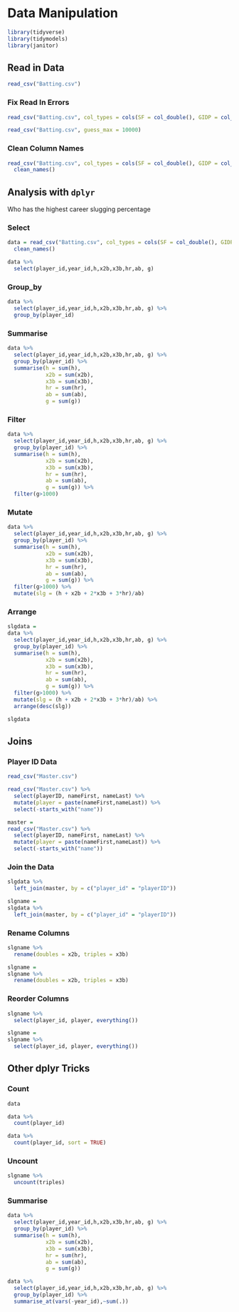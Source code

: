 # Data Manipulation

```r
library(tidyverse)
library(tidymodels)
library(janitor)
```

## Read in Data

```r
read_csv("Batting.csv")
```

### Fix Read In Errors {-}

```r
read_csv("Batting.csv", col_types = cols(SF = col_double(), GIDP = col_double()))
```

```r
read_csv("Batting.csv", guess_max = 10000)
```

### Clean Column Names {-}

```r
read_csv("Batting.csv", col_types = cols(SF = col_double(), GIDP = col_double())) %>% 
  clean_names()
```

## Analysis with `dplyr`

Who has the highest career slugging percentage

### Select {-}

```r
data = read_csv("Batting.csv", col_types = cols(SF = col_double(), GIDP = col_double())) %>% 
  clean_names()
```


```r
data %>% 
  select(player_id,year_id,h,x2b,x3b,hr,ab, g)
```

### Group_by {-}

```r
data %>% 
  select(player_id,year_id,h,x2b,x3b,hr,ab, g) %>% 
  group_by(player_id)
```

### Summarise {-}

```r
data %>% 
  select(player_id,year_id,h,x2b,x3b,hr,ab, g) %>% 
  group_by(player_id) %>% 
  summarise(h = sum(h), 
            x2b = sum(x2b),
            x3b = sum(x3b),
            hr = sum(hr),
            ab = sum(ab),
            g = sum(g)) 
```

### Filter {-}

```r
data %>% 
  select(player_id,year_id,h,x2b,x3b,hr,ab, g) %>% 
  group_by(player_id) %>% 
  summarise(h = sum(h), 
            x2b = sum(x2b),
            x3b = sum(x3b),
            hr = sum(hr),
            ab = sum(ab),
            g = sum(g)) %>% 
  filter(g>1000) 
```

### Mutate {-}

```r
data %>% 
  select(player_id,year_id,h,x2b,x3b,hr,ab, g) %>% 
  group_by(player_id) %>% 
  summarise(h = sum(h), 
            x2b = sum(x2b),
            x3b = sum(x3b),
            hr = sum(hr),
            ab = sum(ab),
            g = sum(g)) %>% 
  filter(g>1000) %>% 
  mutate(slg = (h + x2b + 2*x3b + 3*hr)/ab)
```

### Arrange {-}

```r
slgdata = 
data %>% 
  select(player_id,year_id,h,x2b,x3b,hr,ab, g) %>% 
  group_by(player_id) %>% 
  summarise(h = sum(h), 
            x2b = sum(x2b),
            x3b = sum(x3b),
            hr = sum(hr),
            ab = sum(ab),
            g = sum(g)) %>% 
  filter(g>1000) %>% 
  mutate(slg = (h + x2b + 2*x3b + 3*hr)/ab) %>% 
  arrange(desc(slg))

slgdata
```

## Joins

### Player ID Data {-}

```r
read_csv("Master.csv") 
```

```r
read_csv("Master.csv") %>% 
  select(playerID, nameFirst, nameLast) %>% 
  mutate(player = paste(nameFirst,nameLast)) %>% 
  select(-starts_with("name"))
```


```r
master = 
read_csv("Master.csv") %>% 
  select(playerID, nameFirst, nameLast) %>% 
  mutate(player = paste(nameFirst,nameLast)) %>% 
  select(-starts_with("name"))
```

### Join the Data {-}

```r
slgdata %>% 
  left_join(master, by = c("player_id" = "playerID"))
```

```r
slgname = 
slgdata %>% 
  left_join(master, by = c("player_id" = "playerID"))
```

### Rename Columns {-}

```r
slgname %>% 
  rename(doubles = x2b, triples = x3b)
```


```r
slgname = 
slgname %>% 
  rename(doubles = x2b, triples = x3b)
```

### Reorder Columns {-}

```r
slgname %>% 
  select(player_id, player, everything())
```

```r
slgname =
slgname %>% 
  select(player_id, player, everything())
```


## Other dplyr Tricks

### Count {-}

```r
data
```

```r
data %>% 
  count(player_id)
```

```r
data %>% 
  count(player_id, sort = TRUE)
```

### Uncount {-}

```r
slgname %>% 
  uncount(triples)
```

### Summarise {-}

```r
data %>% 
  select(player_id,year_id,h,x2b,x3b,hr,ab, g) %>% 
  group_by(player_id) %>% 
  summarise(h = sum(h), 
            x2b = sum(x2b),
            x3b = sum(x3b),
            hr = sum(hr),
            ab = sum(ab),
            g = sum(g)) 
```


```r
data %>% 
  select(player_id,year_id,h,x2b,x3b,hr,ab, g) %>% 
  group_by(player_id) %>% 
  summarise_at(vars(-year_id),~sum(.))
```
